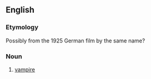 {{see|nosferatu}}
==English==
{{rfv}}
===Etymology===
Possibly from the 1925 German film by the same name?

===Noun===
{{en-noun|Nosferatu}}
# [[vampire]]